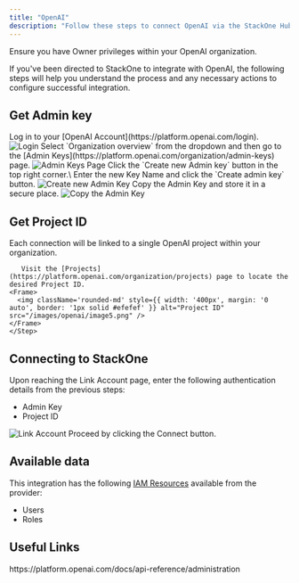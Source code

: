 ```yaml
---
title: "OpenAI"
description: "Follow these steps to connect OpenAI via the StackOne Hub successfully."
---
```



<Warning>
  Ensure you have Owner privileges within your OpenAI organization.
</Warning>

If you've been directed to StackOne to integrate with OpenAI, the following steps will help you understand the process and any necessary actions to configure successful integration.

## Get Admin key

<Steps>
  <Step title="Log in to OpenAI">
    Log in to your [OpenAI Account](https://platform.openai.com/login).
    <Frame>
      <img className='rounded-md' style={{ margin: '0 auto', border: '1px solid #efefef' }} alt="Login" src="/images/openai/image1.png" />
    </Frame>
  </Step>
  <Step title="Go to Admin keys">
    Select `Organization overview` from the dropdown and then go to the [Admin Keys](https://platform.openai.com/organization/admin-keys) page.
    <Frame>
      <img className='rounded-md' style={{ margin: '0 auto', border: '1px solid #efefef' }} alt="Admin Keys Page" src="/images/openai/image2.png" />
    </Frame>
  </Step>

  <Step title="Create new Admin Key">
      Click the `Create new Admin key` button in the top right corner.\
      Enter the new Key Name and click the `Create admin key` button.
    <Frame>
      <img className='rounded-md' style={{ margin: '0 auto', border: '1px solid #efefef' }} alt="Create new Admin Key" src="/images/openai/image3.png" />
    </Frame>
  </Step>

  <Step title="Copy the Admin Key">
      Copy the Admin Key and store it in a secure place.
    <Frame>
      <img className='rounded-md' style={{ margin: '0 auto', border: '1px solid #efefef' }} alt="Copy the Admin Key" src="/images/openai/image4.png" />
    </Frame>
  </Step>
</Steps>

## Get Project ID

<Steps>
    <Step title="Get Project ID">
       Each connection will be linked to a single OpenAI project within your organization.

       Visit the [Projects](https://platform.openai.com/organization/projects) page to locate the desired Project ID.
    <Frame>
      <img className='rounded-md' style={{ width: '400px', margin: '0 auto', border: '1px solid #efefef' }} alt="Project ID" src="/images/openai/image5.png" />
    </Frame>
    </Step>
</Steps>

## Connecting to StackOne

<Steps>
  <Step title="Enter Authentication Details">
    Upon reaching the Link Account page, enter the following authentication details from the previous steps:
    <ul>
      <li>Admin Key</li>
      <li>Project ID</li>
    </ul>
    <Frame>
      <img className='rounded-md' style={{ margin: '0 auto', border: '1px solid #efefef' }} alt="Link Account" src="/images/openai/image6.png" />
    </Frame>
  </Step>

  <Step title="Connect">
    Proceed by clicking the Connect button.
  </Step>
</Steps>

<IntegrationFooter />


## Available data

This integration has the following [IAM Resources](https://docs.stackone.com/reference/iam_list_users) available from the provider:
<ul>
 <li>Users</li>
 <li>Roles</li>
</ul>


## Useful Links
<Card title="API Documentation" icon="link" href="https://platform.openai.com/docs/api-reference/administration">
    https://platform.openai.com/docs/api-reference/administration
</Card>

